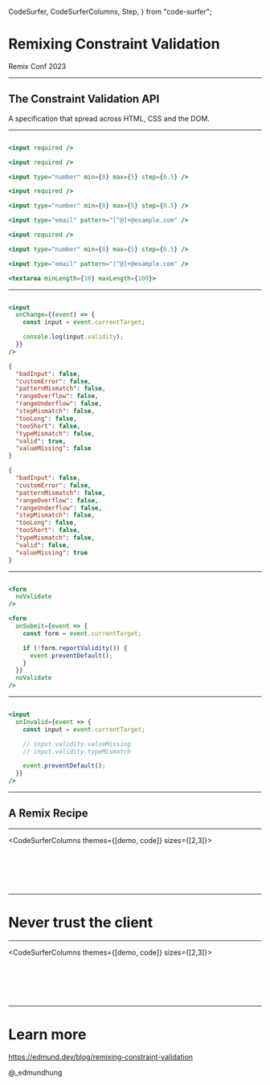   CodeSurfer,
  CodeSurferColumns,
  Step,
} from "code-surfer";


<Layout>

# Remixing Constraint Validation

Remix Conf 2023

</Layout>

---

<Layout>

## The Constraint Validation API

A specification that spread across HTML, CSS and the DOM.

</Layout>

---

<CodeSurfer theme={code}>

```jsx title="Validation Attributes"


```

```jsx title="Validation Attributes"
<input required />
```

```jsx title="Validation Attributes"
<input required />

<input type="number" min={0} max={5} step={0.5} />
```

```jsx title="Validation Attributes"
<input required />

<input type="number" min={0} max={5} step={0.5} />

<input type="email" pattern="[^@]+@example.com" />
```

```jsx title="Validation Attributes"
<input required />

<input type="number" min={0} max={5} step={0.5} />

<input type="email" pattern="[^@]+@example.com" />

<textarea minLength={10} maxLength={100}>
```

</CodeSurfer>

---

<CodeSurfer theme={code}>

```jsx title="ValidityState"


```

```jsx title="ValidityState"
<input
  onChange={(event) => {
    const input = event.currentTarget;

    console.log(input.validity);
  }}
/>
```

```json title="ValidityState"
{
  "badInput": false,
  "customError": false,
  "patternMismatch": false,
  "rangeOverflow": false,
  "rangeUnderflow": false,
  "stepMismatch": false,
  "tooLong": false,
  "tooShort": false,
  "typeMismatch": false,
  "valid": true,
  "valueMissing": false
}
```

```json title="ValidityState" subtitle="When a required input is empty"
{
  "badInput": false,
  "customError": false,
  "patternMismatch": false,
  "rangeOverflow": false,
  "rangeUnderflow": false,
  "stepMismatch": false,
  "tooLong": false,
  "tooShort": false,
  "typeMismatch": false,
  "valid": false,
  "valueMissing": true
}
```

</CodeSurfer>

---

<CodeSurfer theme={code}>

```jsx title="noValidate"


```

```jsx title="noValidate"
<form
  noValidate
/>
```

```jsx title="noValidate"
<form
  onSubmit={event => {
    const form = event.currentTarget;

    if (!form.reportValidity()) {
      event.preventDefault();
    }
  }}
  noValidate
/>
```

</CodeSurfer>

---

<CodeSurfer theme={code}>

```jsx title="The invalid event"


```

```jsx title="The invalid event"
<input
  onInvalid={event => {
    const input = event.currentTarget;

    // input.validity.valueMissing
    // input.validity.typeMismatch

    event.preventDefault();
  }}
/>
```

</CodeSurfer>

---

<Layout>

## A Remix Recipe

</Layout>

---

<CodeSurferColumns themes={[demo, code]} sizes={[2,3]}>

<Step>

<Example src="./examples/basic" />

```jsx file=./01.BaseExample.jsx
```

</Step>

<Step subtitle="Prepare a state that manages error message of each field">

<Example src="./examples/error" />

```jsx file=./02.Preparation.jsx
```

</Step>

<Step subtitle="Capturing validation message with the invalid event">

<Example src="./examples/invalid-event" />

```jsx file=./03.ReportingErrors.jsx
```

</Step>

<Step subtitle="Ensuring messages are reset before reporting new errors">

<Example src="./examples/novalidate" />

```jsx file=./04.EnhancingValidation.jsx
```

</Step>

<Step subtitle="Customizing messages with the validity state">

<Example src="./examples/validitystate" />

```jsx file=./05.CustomizeMessages.jsx
```

</Step>

<Step subtitle="Processing the form data on action">

<Example src="./examples/nojs" />

```jsx file=./06.Action.jsx
```

</Step>

</CodeSurferColumns>

---

<Layout>

# Never trust the client

</Layout>

---

<CodeSurferColumns themes={[demo, code]} sizes={[2,3]}>

<Step>

<Example src="./examples/nojs" />

```jsx 49:69 file=./06.Action.jsx
```

</Step>

<Step subtitle="Extract schema">

<Example src="./examples/final" />

```jsx 68,77 file=./07.ExtractSchema.jsx
```
</Step>

<Step subtitle="Extract schema">

<Example src="./examples/final" />

```diff 5:15
```
</Step>

<Step subtitle="The secret sauce">

<Example src="./examples/final" />

```jsx 1 file=./08.SecretSauce.jsx
```

</Step>

<Step subtitle="Parse formdata with the schema">

<Example src="./examples/final" />

```diff 31:43
```

</Step>

<Step subtitle="Ensure client errors are synced with server">

<Example src="./examples/final" />

```jsx file=./09.SyncState.jsx
```

</Step>

</CodeSurferColumns>

---

<Layout>

# Learn more

https://edmund.dev/blog/remixing-constraint-validation

@_edmundhung

</Layout>